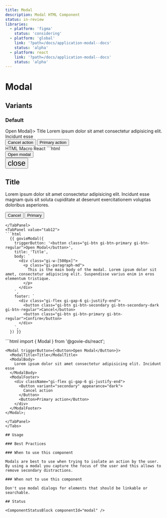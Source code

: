 ```yaml
---
title: Modal
description: Modal HTML Component
status: in-review
libraries:
  - platform: 'figma'
    status: 'considering'
  - platform: 'global'
    link: '?path=/docs/application-modal--docs'
    status: 'alpha'
  - platform: react
    link: '?path=/docs/application-modal--docs'
    status: 'alpha'
---
```


# Modal

## Variants

### Default

<ComponentContainer>
  <Modal triggerButton={<Button>Open Modal</Button>}>
    <ModalTitle>Title</ModalTitle>
    <ModalBody>
      Lorem ipsum dolor sit amet consectetur adipisicing elit. Incidunt esse
    </ModalBody>
    <ModalFooter>
      <div className="gi-flex gi-gap-6 gi-justify-end">
        <Button variant="secondary" appearance="dark">
          Cancel action
        </Button>
        <Button>Primary action</Button>
      </div>
    </ModalFooter>
  </Modal>
</ComponentContainer>

<Tabs id="tab1">
  <TabList>
    <TabItem value="tab11" checked>HTML</TabItem>
    <TabItem value="tab12">Macro</TabItem>
    <TabItem value="tab13">React</TabItem>
  </TabList>
  <TabPanel value="tab11">
  ```html
<div>
   <button  class="gi-btn gi-btn-primary gi-btn-regular">Open modal</button>
   <div class="gi-modal gi-modal-close" data-element="modal">
      <div class="gi-modal-container-center">
         <button  class="gi-btn gi-btn-flat-dark gi-btn-large gi-modal-icon">
            <span role="presentation" class="material-symbols-outlined   gi-block" style="font-size: 24px;">close</span>
          </button>
         <div class="gi-flex gi-flex-col gi-h-full">
            <h2 class="gi-heading-lg">Title</h2>
            <div class="gi-modal-body">
               <p class="gi-paragraph-md gi-text-start gi-whitespace-normal ">Lorem ipsum dolor sit amet consectetur adipisicing elit. Incidunt esse magnam quis sit soluta cupiditate at deserunt exercitationem voluptas doloribus asperiores.</p>
            </div>
            <div class="modal-footer">
               <div class="gi-flex gi-gap-6 gi-justify-end">
                <button class="gi-btn gi-btn-secondary-dark gi-btn-regular">Cancel</button>
                <button class="gi-btn gi-btn-primary gi-btn-regular">Primary</button></div>
            </div>
         </div>
      </div>
   </div>
</div>

```
</TabPanel>
<TabPanel value="tab12">
```html
  {{ govieModal({
    triggerButton: '<button class="gi-btn gi-btn-primary gi-btn-regular">Open Modal</button>',
    title: 'Title',
    body: `
      <div class="gi-w-[500px]">
        <p class="gi-paragraph-md">
          This is the main body of the modal. Lorem ipsum dolor sit amet, consectetur adipiscing elit. Suspendisse varius enim in eros elementum tristique.
        </p>
      </div>
    `,
    footer: `
      <div class="gi-flex gi-gap-6 gi-justify-end">
        <button class="gi-btn gi-btn-secondary gi-btn-secondary-dark gi-btn-regular">Cancel</button>
        <button class="gi-btn gi-btn-primary gi-btn-regular">Confirm</button>
      </div>
    `,
  }) }}
  ```
  </TabPanel>
  <TabPanel value="tab13">
  ```html
    import { Modal } from '@govie-ds/react';

    <Modal triggerButton={<Button>Open Modal</Button>}>
      <ModalTitle>Title</ModalTitle>
      <ModalBody>
        Lorem ipsum dolor sit amet consectetur adipisicing elit. Incidunt esse
      </ModalBody>
      <ModalFooter>
        <div className="gi-flex gi-gap-6 gi-justify-end">
          <Button variant="secondary" appearance="dark">
            Cancel action
          </Button>
          <Button>Primary action</Button>
        </div>
      </ModalFooter>
    </Modal>;

```
</TabPanel>
</Tabs>

## Usage

### Best Practices

### When to use this component

Modals are best to use when trying to isolate an action by the user. By using a modal you capture the focus of the user and this allows to remove secondary distractions.

### When not to use this component

Don't use modal dialogs for elements that should be linkable or searchable.

## Status

<ComponentStatusBlock componentId="modal" />
